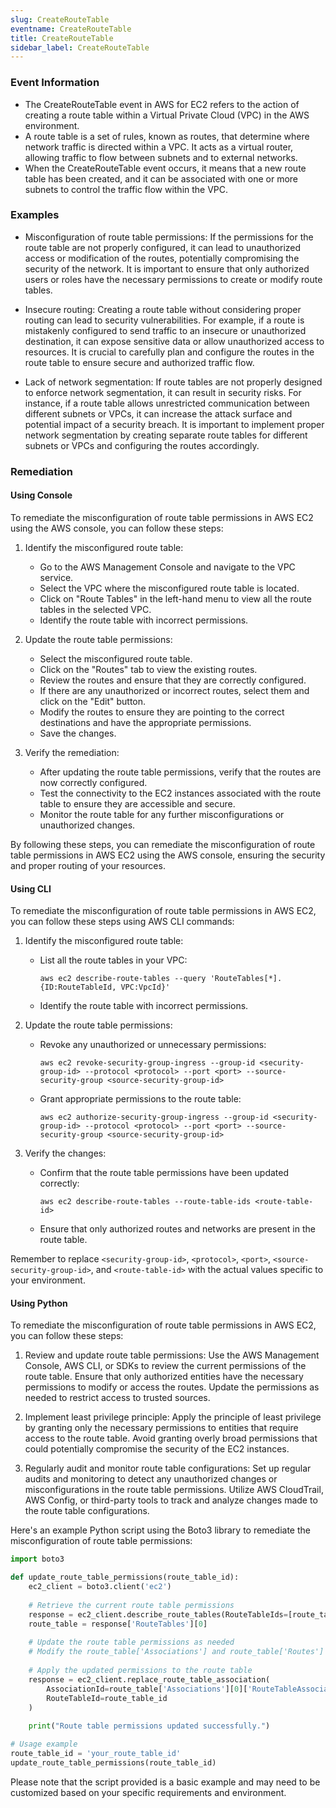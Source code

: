 ```yaml
--- 
slug: CreateRouteTable
eventname: CreateRouteTable
title: CreateRouteTable
sidebar_label: CreateRouteTable
---
```

                       
### Event Information

- The CreateRouteTable event in AWS for EC2 refers to the action of creating a route table within a Virtual Private Cloud (VPC) in the AWS environment.
- A route table is a set of rules, known as routes, that determine where network traffic is directed within a VPC. It acts as a virtual router, allowing traffic to flow between subnets and to external networks.
- When the CreateRouteTable event occurs, it means that a new route table has been created, and it can be associated with one or more subnets to control the traffic flow within the VPC.


### Examples

- Misconfiguration of route table permissions: If the permissions for the route table are not properly configured, it can lead to unauthorized access or modification of the routes, potentially compromising the security of the network. It is important to ensure that only authorized users or roles have the necessary permissions to create or modify route tables.

- Insecure routing: Creating a route table without considering proper routing can lead to security vulnerabilities. For example, if a route is mistakenly configured to send traffic to an insecure or unauthorized destination, it can expose sensitive data or allow unauthorized access to resources. It is crucial to carefully plan and configure the routes in the route table to ensure secure and authorized traffic flow.

- Lack of network segmentation: If route tables are not properly designed to enforce network segmentation, it can result in security risks. For instance, if a route table allows unrestricted communication between different subnets or VPCs, it can increase the attack surface and potential impact of a security breach. It is important to implement proper network segmentation by creating separate route tables for different subnets or VPCs and configuring the routes accordingly.

### Remediation

#### Using Console

To remediate the misconfiguration of route table permissions in AWS EC2 using the AWS console, you can follow these steps:

1. Identify the misconfigured route table: 
   - Go to the AWS Management Console and navigate to the VPC service.
   - Select the VPC where the misconfigured route table is located.
   - Click on "Route Tables" in the left-hand menu to view all the route tables in the selected VPC.
   - Identify the route table with incorrect permissions.

2. Update the route table permissions:
   - Select the misconfigured route table.
   - Click on the "Routes" tab to view the existing routes.
   - Review the routes and ensure that they are correctly configured.
   - If there are any unauthorized or incorrect routes, select them and click on the "Edit" button.
   - Modify the routes to ensure they are pointing to the correct destinations and have the appropriate permissions.
   - Save the changes.

3. Verify the remediation:
   - After updating the route table permissions, verify that the routes are now correctly configured.
   - Test the connectivity to the EC2 instances associated with the route table to ensure they are accessible and secure.
   - Monitor the route table for any further misconfigurations or unauthorized changes.

By following these steps, you can remediate the misconfiguration of route table permissions in AWS EC2 using the AWS console, ensuring the security and proper routing of your resources.

#### Using CLI

To remediate the misconfiguration of route table permissions in AWS EC2, you can follow these steps using AWS CLI commands:

1. Identify the misconfigured route table:
   - List all the route tables in your VPC:
     ```
     aws ec2 describe-route-tables --query 'RouteTables[*].{ID:RouteTableId, VPC:VpcId}'
     ```
   - Identify the route table with incorrect permissions.

2. Update the route table permissions:
   - Revoke any unauthorized or unnecessary permissions:
     ```
     aws ec2 revoke-security-group-ingress --group-id <security-group-id> --protocol <protocol> --port <port> --source-security-group <source-security-group-id>
     ```
   - Grant appropriate permissions to the route table:
     ```
     aws ec2 authorize-security-group-ingress --group-id <security-group-id> --protocol <protocol> --port <port> --source-security-group <source-security-group-id>
     ```

3. Verify the changes:
   - Confirm that the route table permissions have been updated correctly:
     ```
     aws ec2 describe-route-tables --route-table-ids <route-table-id>
     ```
   - Ensure that only authorized routes and networks are present in the route table.

Remember to replace `<security-group-id>`, `<protocol>`, `<port>`, `<source-security-group-id>`, and `<route-table-id>` with the actual values specific to your environment.

#### Using Python

To remediate the misconfiguration of route table permissions in AWS EC2, you can follow these steps:

1. Review and update route table permissions: Use the AWS Management Console, AWS CLI, or SDKs to review the current permissions of the route table. Ensure that only authorized entities have the necessary permissions to modify or access the routes. Update the permissions as needed to restrict access to trusted sources.

2. Implement least privilege principle: Apply the principle of least privilege by granting only the necessary permissions to entities that require access to the route table. Avoid granting overly broad permissions that could potentially compromise the security of the EC2 instances.

3. Regularly audit and monitor route table configurations: Set up regular audits and monitoring to detect any unauthorized changes or misconfigurations in the route table permissions. Utilize AWS CloudTrail, AWS Config, or third-party tools to track and analyze changes made to the route table configurations.

Here's an example Python script using the Boto3 library to remediate the misconfiguration of route table permissions:

```python
import boto3

def update_route_table_permissions(route_table_id):
    ec2_client = boto3.client('ec2')
    
    # Retrieve the current route table permissions
    response = ec2_client.describe_route_tables(RouteTableIds=[route_table_id])
    route_table = response['RouteTables'][0]
    
    # Update the route table permissions as needed
    # Modify the route_table['Associations'] and route_table['Routes'] dictionaries
    
    # Apply the updated permissions to the route table
    response = ec2_client.replace_route_table_association(
        AssociationId=route_table['Associations'][0]['RouteTableAssociationId'],
        RouteTableId=route_table_id
    )
    
    print("Route table permissions updated successfully.")

# Usage example
route_table_id = 'your_route_table_id'
update_route_table_permissions(route_table_id)
```

Please note that the script provided is a basic example and may need to be customized based on your specific requirements and environment.


 